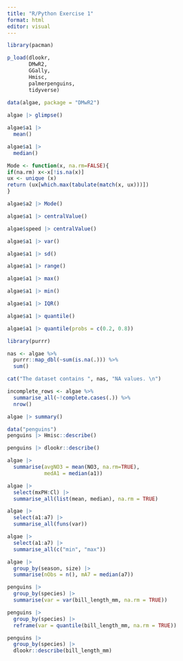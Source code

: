 ```yaml
---
title: "R/Python Exercise 1"
format: html
editor: visual
---
```


```r
library(pacman)

p_load(dlookr,
       DMwR2, 
       GGally, 
       Hmisc, 
       palmerpenguins, 
       tidyverse)
       
data(algae, package = "DMwR2")

algae |> glimpse()

algae$a1 |>
  mean()

algae$a1 |>
  median()

Mode <- function(x, na.rm=FALSE){
if(na.rm) x<-x[!is.na(x)]
ux <- unique (x)
return (ux[which.max(tabulate(match(x, ux)))])
}

algae$a2 |> Mode()

algae$a1 |> centralValue()

algae$speed |> centralValue()

algae$a1 |> var()

algae$a1 |> sd()

algae$a1 |> range()

algae$a1 |> max()

algae$a1 |> min()

algae$a1 |> IQR()

algae$a1 |> quantile()

algae$a1 |> quantile(probs = c(0.2, 0.8))

library(purrr)

nas <- algae %>% 
  purrr::map_dbl(~sum(is.na(.))) %>% 
  sum()

cat("The dataset contains ", nas, "NA values. \n")

incomplete_rows <- algae %>% 
  summarise_all(~!complete.cases(.)) %>%
  nrow()

algae |> summary()

data("penguins")
penguins |> Hmisc::describe()

penguins |> dlookr::describe()

algae |>
  summarise(avgNO3 = mean(NO3, na.rm=TRUE),
            medA1 = median(a1))

algae |>
  select(mxPH:Cl) |>
  summarise_all(list(mean, median), na.rm = TRUE)

algae |>
  select(a1:a7) |>
  summarise_all(funs(var))

algae |>
  select(a1:a7) |>
  summarise_all(c("min", "max"))

algae |>
  group_by(season, size) |>
  summarise(nObs = n(), mA7 = median(a7))

penguins |> 
  group_by(species) |>
  summarise(var = var(bill_length_mm, na.rm = TRUE))

penguins |>
  group_by(species) |>
  reframe(var = quantile(bill_length_mm, na.rm = TRUE))

penguins |>
  group_by(species) |>
  dlookr::describe(bill_length_mm)


```
